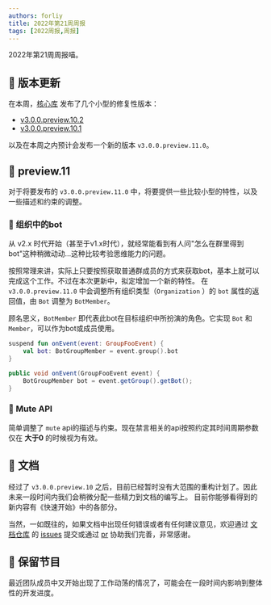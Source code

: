```yaml
---
authors: forliy
title: 2022年第21周周报
tags: [2022周报,周报]
---
```



2022年第21周周报喵。

<!--truncate-->


## 🚀 版本更新
在本周，[核心库](https://github.com/simple-robot/simpler-robot) 发布了几个小型的修复性版本：
- [v3.0.0.preview.10.2](https://github.com/simple-robot/simpler-robot/releases/tag/v3.0.0.preview.10.2)
- [v3.0.0.preview.10.1](https://github.com/simple-robot/simpler-robot/releases/tag/v3.0.0.preview.10.1)

以及在本周之内预计会发布一个新的版本 `v3.0.0.preview.11.0`。

## 🚏 preview.11
对于将要发布的 `v3.0.0.preview.11.0` 中，将要提供一些比较小型的特性，以及一些描述和约束的调整。

### 🤖 组织中的bot
从 v2.x 时代开始（甚至于v1.x时代），就经常能看到有人问"怎么在群里得到bot"这种稍微动动...这种比较考验思维能力的问题。

按照常理来讲，实际上只要按照获取普通群成员的方式来获取bot，基本上就可以完成这个工作。不过在本次更新中，拟定增加一个新的特性。
在 `v3.0.0.preview.11.0` 中会调整所有组织类型（`Organization` ）的 `bot` 属性的返回值，由 `Bot` 调整为 `BotMember`。

顾名思义，`BotMember` 即代表此bot在目标组织中所扮演的角色。它实现 `Bot` 和 `Member`，可以作为bot或成员使用。

<Tabs groupId="code">
<TabItem value="Kotlin">

```kotlin
suspend fun onEvent(event: GroupFooEvent) {
    val bot: BotGroupMember = event.group().bot
}
```

</TabItem>
<TabItem value="Java">

```java
public void onEvent(GroupFooEvent event) {
    BotGroupMember bot = event.getGroup().getBot();
}
```

</TabItem>
</Tabs>


### 🤫 Mute API
简单调整了 `mute` api的描述与约束。现在禁言相关的api按照约定其时间周期参数仅在 **大于0** 的时候视为有效。


## 📖 文档
经过了 `v3.0.0.preview.10` 之后，目前已经暂时没有大范围的重构计划了。因此未来一段时间内我们会稍微分配一些精力到文档的编写上。
目前你能够看得到的新内容有《快速开始》中的各部分。

当然，一如既往的，如果文档中出现任何错误或者有任何建议意见，欢迎通过 [文档仓库](https://github.com/simple-robot-library/simbot3-website)
的 [issues](https://github.com/simple-robot-library/simbot3-website/issues) 提交或通过
[pr](https://github.com/simple-robot-library/simbot3-website/pulls) 协助我们完善，非常感谢。

## 💼 保留节目
最近团队成员中又开始出现了工作动荡的情况了，可能会在一段时间内影响到整体性的开发进度。
